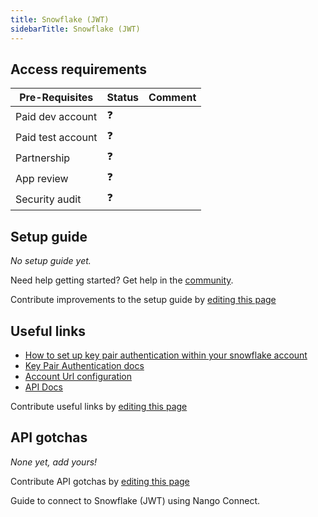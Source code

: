 ```yaml
---
title: Snowflake (JWT)
sidebarTitle: Snowflake (JWT)
---
```



<Overview />
<PreBuiltTooling />
<PreBuiltUseCases />

## Access requirements
| Pre-Requisites | Status | Comment|
| - | - | - |
| Paid dev account | ❓ |  |
| Paid test account | ❓ |  |
| Partnership | ❓ | |
| App review | ❓ |  |
| Security audit | ❓ | |


## Setup guide

_No setup guide yet._

<Tip>Need help getting started? Get help in the [community](https://nango.dev/slack).</Tip>

<Note>Contribute improvements to the setup guide by [editing this page](https://github.com/nangohq/nango/tree/master/docs/integrations/all/snowflake-jwt.mdx)</Note>


## Useful links

-   [How to set up key pair authentication within your snowflake account](https://docs.snowflake.com/en/developer-guide/snowflake-rest-api/authentication#label-sfrest-api-setup-authenticating-key-pair)
-   [Key Pair Authentication docs](https://docs.snowflake.com/en/developer-guide/snowflake-rest-api/authentication#using-key-pair-authentication)
-   [Account Url configuration](https://docs.snowflake.com/en/user-guide/organizations-connect#label-connecting-via-url)
-   [API Docs](https://docs.snowflake.com/en/developer-guide/snowflake-rest-api/reference)

<Note>Contribute useful links by [editing this page](https://github.com/nangohq/nango/tree/master/docs/integrations/all/snowflake-jwt.mdx)</Note>

## API gotchas
_None yet, add yours!_

<Note>Contribute API gotchas by [editing this page](https://github.com/nangohq/nango/tree/master/docs/integrations/all/snowflake-jwt.mdx)</Note>

<Card title="Connect to Snowflake (JWT)" icon="link" href="/integrations/all/snowflake-jwt/connect" horizontal>
  Guide to connect to Snowflake (JWT) using Nango Connect.
</Card>
